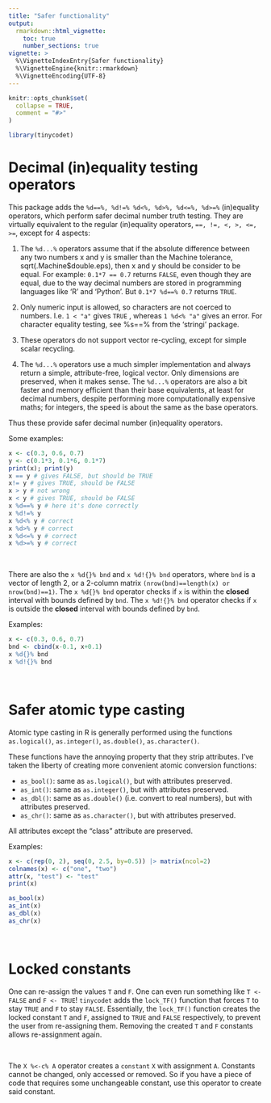 ---
title: "Safer functionality"
output:
  rmarkdown::html_vignette:
    toc: true
    number_sections: true
vignette: >
  %\VignetteIndexEntry{Safer functionality}
  %\VignetteEngine{knitr::rmarkdown}
  %\VignetteEncoding{UTF-8}
---

```{r, include = FALSE}
knitr::opts_chunk$set(
  collapse = TRUE,
  comment = "#>"
)
```

```{r setup}
library(tinycodet)
```


# Decimal (in)equality testing operators

This package adds the `%d==%, %d!=% %d<%, %d>%, %d<=%, %d>=%` (in)equality operators, which perform safer decimal number truth testing. They are virtually equivalent to the regular (in)equality operators,
`==, !=, <, >, <=, >=`,
except for 4 aspects:

 1) The `%d...%` operators assume that if the absolute difference between any two numbers x and y is smaller than the Machine tolerance, sqrt(.Machine$double.eps), then x and y should be consider to be equal.
 For example: `0.1*7 == 0.7` returns `FALSE`, even though they are equal, due to the way decimal numbers are stored in programming languages like 'R' and 'Python'. But `0.1*7 %d==% 0.7` returns `TRUE`.

 2) Only numeric input is allowed, so characters are not coerced to numbers.
 I.e. `1 < "a"` gives `TRUE` , whereas `1 %d<% "a"` gives an error.
 For character equality testing, see %s==% from the 'stringi' package.

 3) These operators do not support vector re-cycling, except for simple scalar recycling.

 4) The `%d...%` operators use a much simpler implementation and always return a simple, attribute-free, logical vector.
 Only dimensions are preserved, when it makes sense.
 The `%d...%` operators are also a bit faster and memory efficient than their base equivalents, at least for decimal numbers, despite performing more computationally expensive maths; for integers, the speed is about the same as the base operators.


Thus these provide safer decimal number (in)equality operators.



Some examples:

```{r}
x <- c(0.3, 0.6, 0.7)
y <- c(0.1*3, 0.1*6, 0.1*7)
print(x); print(y)
x == y # gives FALSE, but should be TRUE
x!= y # gives TRUE, should be FALSE
x > y # not wrong
x < y # gives TRUE, should be FALSE
x %d==% y # here it's done correctly
x %d!=% y
x %d<% y # correct
x %d>% y # correct
x %d<=% y # correct
x %d>=% y # correct

```

&nbsp;

There are also the `x %d{}% bnd` and `x %d!{}% bnd` operators, where `bnd` is a vector of length 2, or a 2-column matrix `(nrow(bnd)==length(x) or nrow(bnd)==1)`.
The `x %d{}% bnd` operator checks if `x` is within the **closed** interval with bounds defined by `bnd`.
The `x %d!{}% bnd` operator checks if `x` is outside the **closed** interval with bounds defined by `bnd`.


Examples:

```{r}

x <- c(0.3, 0.6, 0.7)
bnd <- cbind(x-0.1, x+0.1)
x %d{}% bnd
x %d!{}% bnd

```


&nbsp;

# Safer atomic type casting

Atomic type casting in R is generally performed using the functions `as.logical()`, `as.integer()`, `as.double()`, `as.character()`.

These functions have the annoying property that they strip attributes. I've taken the liberty of creating more convenient atomic conversion functions:

 - `as_bool()`: same as `as.logical()`, but with attributes preserved.
 - `as_int()`: same as `as.integer()`, but with attributes preserved.
 - `as_dbl()`: same as `as.double()` (i.e. convert to real numbers), but with attributes preserved.
 - `as_chr()`: same as `as.character()`, but with attributes preserved.
 
All attributes except the "class" attribute are preserved.

Examples:

```{r}
x <- c(rep(0, 2), seq(0, 2.5, by=0.5)) |> matrix(ncol=2)
colnames(x) <- c("one", "two")
attr(x, "test") <- "test"
print(x)

as_bool(x)
as_int(x)
as_dbl(x)
as_chr(x)
```



&nbsp;


# Locked constants

One can re-assign the values `T` and `F`. One can even run something like `T <- FALSE` and `F <- TRUE`! `tinycodet` adds the `lock_TF()` function that forces `T` to stay `TRUE` and `F` to stay `FALSE`. Essentially, the `lock_TF()` function creates the locked constant `T` and `F`, assigned to `TRUE` and `FALSE` respectively, to prevent the user from re-assigning them. Removing the created `T` and `F` constants allows re-assignment again.

&nbsp;

The `X %<-c% A` operator creates a `constant` `X` with assignment `A`. Constants cannot be changed, only accessed or removed. So if you have a piece of code that requires some unchangeable constant, use this operator to create said constant.


&nbsp;



